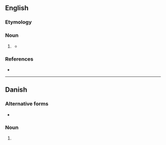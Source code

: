 ==English==

===Etymology===
{{suffix|en|tunnel|er}}

===Noun===
{{en-noun}}

# {{lb|en|British spelling}} {{alternative form of|en|tunneler}}
#* {{quote-journal|en|date=2022 March 23|author=Paul Bigland|title=HS2 is just 'passing through'|journal=RAIL|issue=953|page=41|text=Entering the tunnel, we pass a small shrine above our heads which contains a statue of St Barbara, the patron saint of '''tunnellers'''. It is traditional to have such shrines on every tunnel site.}}

===References===
* {{R:Lexico}}

----

==Danish==

===Alternative forms===
* {{l|da|tunneler}}

===Noun===
{{head|da|noun form|g=c}}

# {{inflection of|da|tunnel||indef|p}}